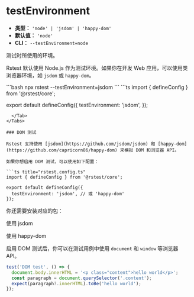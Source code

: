 # testEnvironment

- **类型：** `'node' | 'jsdom' | 'happy-dom'`
- **默认值：** `'node'`
- **CLI：** `--testEnvironment=node`

测试时所使用的环境。

Rstest 默认使用 Node.js 作为测试环境。如果你在开发 Web 应用，可以使用类浏览器环境，如 `jsdom` 或 `happy-dom`。


<Tabs defaultValue='rstest.config.ts'>
  <Tab label="CLI">
  ```bash
  npx rstest --testEnvironment=jsdom
  ```
  </Tab>
  <Tab label="rstest.config.ts">
```ts
import { defineConfig } from '@rstest/core';

export default defineConfig({
  testEnvironment: 'jsdom',
});
```
  </Tab>
</Tabs>

### DOM 测试

Rstest 支持使用 [jsdom](https://github.com/jsdom/jsdom) 和 [happy-dom](https://github.com/capricorn86/happy-dom) 来模拟 DOM 和浏览器 API。

如果你想启用 DOM 测试，可以使用如下配置：

```ts title="rstest.config.ts"
import { defineConfig } from '@rstest/core';

export default defineConfig({
  testEnvironment: 'jsdom', // 或 'happy-dom'
});
```

你还需要安装对应的包：


使用 jsdom

<PackageManagerTabs command="add jsdom -D" />

使用 happy-dom

<PackageManagerTabs command="add happy-dom -D" />

启用 DOM 测试后，你可以在测试用例中使用 `document` 和 `window` 等浏览器 API。

```ts
test('DOM test', () => {
  document.body.innerHTML = '<p class="content">hello world</p>';
  const paragraph = document.querySelector('.content');
  expect(paragraph?.innerHTML).toBe('hello world');
});
```
